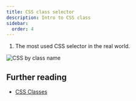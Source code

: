 ```yaml
---
title: CSS class selector
description: Intro to CSS class
sidebar:
  order: 4
---
```


1. The most used CSS selector in the real world.

![CSS by class name](/htmlcssjavascript/cssclass.png)

## Further reading

- [CSS Classes](https://www.learn-html.org/en/Classes)

